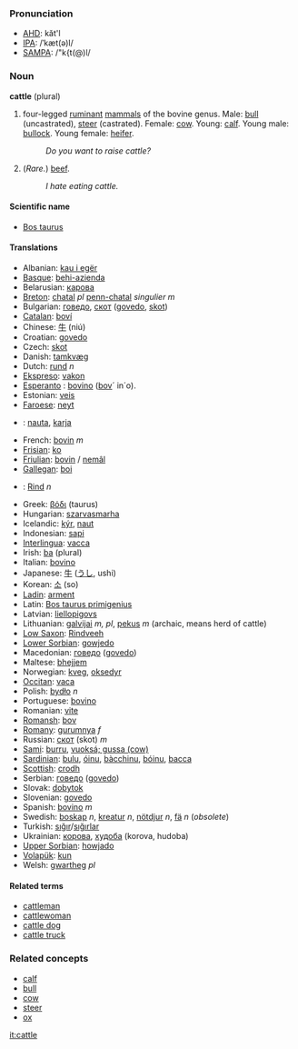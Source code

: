 === Pronunciation ===
*[[w:AHD|AHD]]: kăt'l
*[[w:IPA|IPA]]: /ˈkæt(ə)l/
*[[w:SAMPA|SAMPA]]: /"k{t(@)l/

=== Noun ===
'''cattle''' (plural)
# four-legged [[ruminant]] [[mammal]]s of the bovine genus. Male: [[bull]] (uncastrated), [[steer]] (castrated).  Female: [[cow]]. Young: [[calf]]. Young male: [[bullock]]. Young female: [[heifer]].
#: ''Do you want to raise cattle?''
# (''Rare.'') [[beef]].
#: ''I hate eating cattle.''

====Scientific name====
*[[Bos taurus]]

==== Translations ====
*Albanian: [[kau i egër]]
*[[Basque]]: [[behi-azienda]]
*Belarusian: [[карова]]
*[[Breton]]: [[chatal]] ''pl'' [[penn-chatal]] ''singulier m''
*Bulgarian: [[говедо]], [[скот]] ([[govedo]], [[skot]])
*[[Catalan]]: [[boví]]
*Chinese: [[牛]] (niú)
*Croatian: [[govedo]]
*Czech: [[skot]]
*Danish: [[tamkvæg]]
*Dutch: [[rund]] ''n''
*[[Ekspreso]]: [[vakon]]
*[[Esperanto]] : [[bovino]] ([[bovo|bov]]´ in´o).
*Estonian: [[veis]]
*[[Faroese]]: [[neyt]]
*{{fi}}: [[nauta]], [[karja]]
*French: [[bovin]] ''m''
*[[Frisian]]: [[ko]]
*[[Friulian]]: [[bovin]] / [[nemâl]]
*[[Gallegan]]: [[boi]]
*{{de}}: [[Rind]] ''n''
*Greek: [[βόδι]] (taurus)
*Hungarian: [[szarvasmarha]]
*Icelandic: [[kýr]], [[naut]]
*Indonesian: [[sapi]]
*[[Interlingua]]: [[vacca]]
*Irish: [[ba]] (plural)
*Italian: [[bovino]]
*Japanese: [[牛]] ([[うし]], ushi)
*Korean: [[소]] (so)
*[[Ladin]]: [[arment]]
*Latin: [[Bos taurus primigenius]]
*Latvian: [[liellopigovs]]
*Lithuanian: [[galvijai]] ''m, pl'', [[pekus]] ''m'' (archaic, means herd of cattle)
*[[Low Saxon]]: [[Rindveeh]]
*[[Lower Sorbian]]: [[gowjedo]]
*Macedonian: [[говедо]] ([[govedo]])
*Maltese: [[bhejjem]]
*Norwegian: [[kveg]], [[oksedyr]]
*[[Occitan]]: [[vaca]]
*Polish: [[bydło]] ''n ''
*Portuguese: [[bovino]]
*Romanian: [[vite]]
*[[Romansh]]: [[bov]]
*[[Romany]]: [[gurumnya]] ''f''
*Russian: [[скот]] (skot) ''m''
*[[Sami]]: [[burru]], [[vuoksá; gussa (cow)]]
*[[Sardinian]]: [[bulu]], [[óinu]], [[bàcchinu]], [[bóinu]], [[bacca]]
*[[Scottish]]: [[crodh]]
*Serbian: [[говедо]] ([[govedo]])
*Slovak: [[dobytok]]
*Slovenian: [[govedo]]
*Spanish: [[bovino]] ''m''
*Swedish: [[boskap]] ''n'', [[kreatur]] ''n'', [[nötdjur]] ''n'', [[fä]] ''n'' (''obsolete'') 
*Turkish: [[sığır]]/[[sığırlar]]
*Ukrainian: [[корова]], [[худоба]] (korova, hudoba)
*[[Upper Sorbian]]: [[howjado]]
*[[Volapük]]: [[kun]]
*Welsh: [[gwartheg]]  ''pl''

====Related terms====
*[[cattleman]]
*[[cattlewoman]]
*[[cattle dog]]
*[[cattle truck]]

=== Related concepts ===
*[[calf]]
*[[bull]]
*[[cow]]
*[[steer]]
*[[ox]]

[[it:cattle]]